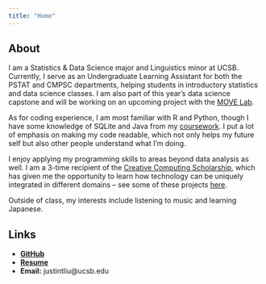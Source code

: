 ```yaml
---
title: "Home"
---
```


## About

I am a Statistics & Data Science major and Linguistics minor at UCSB. Currently, I serve as an Undergraduate Learning Assistant for both the PSTAT and CMPSC departments, helping students in introductory statistics and data science classes. I am also part of this year's data science capstone and will be working on an upcoming project with the [MOVE Lab](http://move.geog.ucsb.edu/).

As for coding experience, I am most familiar with R and Python, though I have some knowledge of SQLite and Java from my [coursework](courses.html). I put a lot of emphasis on making my code readable, which not only helps my future self but also other people understand what I'm doing.

I enjoy applying my programming skills to areas beyond data analysis as well. I am a 3-time recipient of the [Creative Computing Scholarship](https://summer.ucsb.edu/courses/course-spotlight/creative-computing), which has given me the opportunity to learn how technology can be uniquely integrated in different domains -- see some of these projects [here](projects.html#creative-coding).

Outside of class, my interests include listening to music and learning Japanese.

## Links

-   [**GitHub**](https://github.com/hillfields)
-   [**Resume**](files/resume.pdf)
-   **Email:** justintliu\@ucsb.edu
